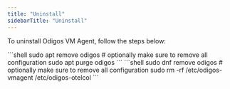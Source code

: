 ---
title: "Uninstall"
sidebarTitle: "Uninstall"
---

To uninstall Odigos VM Agent, follow the steps below:

<Tabs>
  <Tab title="APT">
    ```shell
    sudo apt remove odigos
    # optionally make sure to remove all configuration
    sudo apt purge odigos
    ```
  </Tab>
  <Tab title="DNF">
    ```shell
    sudo dnf remove odigos
    # optionally make sure to remove all configuration
    sudo rm -rf /etc/odigos-vmagent /etc/odigos-otelcol 
    ```
  </Tab>
</Tabs>
